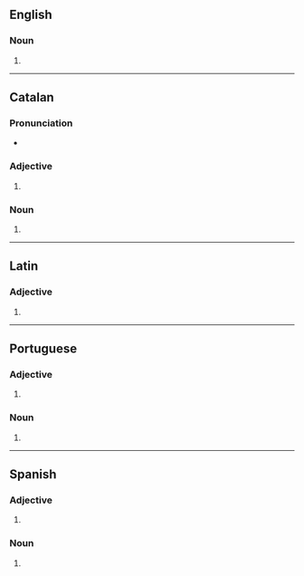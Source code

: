 ==English==

===Noun===
{{head|en|noun form}}

# {{plural of|en|burro}}

----

==Catalan==

===Pronunciation===
* {{audio|ca|LL-Q7026 (cat)-Millars-burros.wav|Audio (Valencian)}}

===Adjective===
{{head|ca|adjective form}}

# {{masculine plural of|ca|burro}}

===Noun===
{{head|ca|noun form}}

# {{plural of|ca|burro}}

----

==Latin==

===Adjective===
{{la-adj-form|būrrōs}}

# {{inflection of|la|būrrus||acc|m|p}}

----

==Portuguese==

===Adjective===
{{head|pt|adjective form}}

# {{pt-adj form of|burro|m|pl}}

===Noun===
{{head|pt|noun form}}

# {{pt-noun form of|burro|m|pl}}

----

==Spanish==

===Adjective===
{{head|es|adjective form}}

# {{es-adj form of|burro|m|pl}}

===Noun===
{{head|es|noun plural form|g=m-p}}

# {{inflection of|es|burro||m|p}}